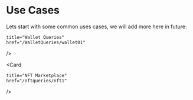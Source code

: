 
# Use Cases

Lets start with some common uses cases, we will add more here in future:

<Cards>
  <Card
    
    title="Wallet Queries"
    href="/WalletQueries/wallet01"
  />
  
  <Card
    
    title="NFT Marketplace"
    href="/nftqueries/nft1"
  />
  
</Cards>
